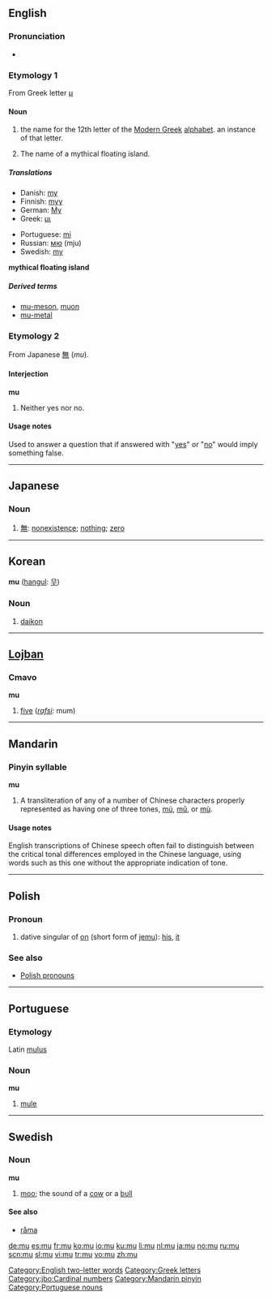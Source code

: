 {{see|Appendix:Variations of "mu"|mű}}
{{letter_disp2|lambda|[[image:Greek_uc_mu.png|50px]][[image:Greek_lc_mu.png|30px]] |nu|μι|Μ|μ}}
{{wikipedia}}
==English==

===Pronunciation===
* {{audio|en-us-mu.ogg|Audio (US)}}

===Etymology 1===
From Greek letter [[μ]]

====Noun====
{{en-noun|mu's|-}}

# {{uncountable}} the name for the 12th letter of the [[Modern Greek]] [[alphabet]].  {{countable}} an instance of that letter.
# {{uncountable}} The name of a mythical floating island.

=====Translations=====
{{trans-top|Greek letter}}
* Danish: [[my]]
* Finnish: [[myy#Finnish|myy]]
* German: [[My]]
* Greek: [[μι]] {{n}}
{{trans-mid}}
* Portuguese: [[mi]] {{m}}
* Russian: [[мю]] (mju)
* Swedish: [[my]]
{{trans-bottom}}

'''mythical floating island'''

=====Derived terms=====
* [[mu-meson]], [[muon]]
* [[mu-metal]]

===Etymology 2===
From Japanese [[無#Japanese|無]] (''mu'').

====Interjection====
'''mu'''

# {{context|hacker}} Neither yes nor no.

====Usage notes====
Used to answer a question that if answered with "[[yes]]" or "[[no]]" would imply something false.

[[Category:English two-letter words]]
[[Category:Greek letters]]

----

==Japanese==

===Noun===
{{ja-noun|r|hira=む}}

# [[無]]: [[nonexistence]]; [[nothing]]; [[zero]]

----

==Korean==
'''mu''' ([[hangul]]: [[무]])

===Noun===
{{infl|ko|noun}}{{ko-attention|may need inflection template}}

# [[daikon]]

----

==[[Lojban]]==

===Cmavo===
'''mu'''

# [[five]] (''[[rafsi]]:'' mum)

[[Category:jbo:Cardinal numbers]]

----

==Mandarin==

===Pinyin syllable===
'''mu'''

# A transliteration of any of a number of Chinese characters properly represented as having one of three tones, [[mú]], [[mǔ]], or [[mù]].

====Usage notes====
English transcriptions of Chinese speech often fail to distinguish between the critical tonal differences employed in the Chinese language, using words such as this one without the appropriate indication of tone.

[[Category:Mandarin pinyin]]

----

==Polish==

===Pronoun===
{{infl|pl|pronoun|g=m}}

# dative singular of [[on]] (short form of [[jemu]]): [[his]], [[it]]

===See also===
* [[Appendix:Polish_pronouns|Polish pronouns]]

----

==Portuguese==

===Etymology===
Latin [[mulus]]

===Noun===
'''mu'''

# [[mule]]

[[Category:Portuguese nouns]]

----

==Swedish==

===Noun===
'''mu''' {{n}}

# [[moo]]; the sound of a [[cow]] or a [[bull]]

====See also====
* [[råma]]

[[de:mu]]
[[es:mu]]
[[fr:mu]]
[[ko:mu]]
[[io:mu]]
[[ku:mu]]
[[li:mu]]
[[nl:mu]]
[[ja:mu]]
[[no:mu]]
[[ru:mu]]
[[scn:mu]]
[[sl:mu]]
[[vi:mu]]
[[tr:mu]]
[[vo:mu]]
[[zh:mu]]